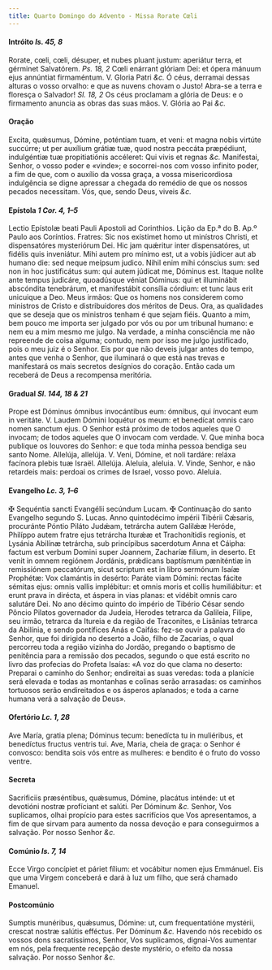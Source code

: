 ```yaml
---
title: Quarto Domingo do Advento - Missa Rorate Cœli
---
```


<h4 class="text-center">
  Intróito <em>Is. 45, 8</em>
</h4>

<div class="grid grid-cols-2 gap-5">
  <span class="text-justify">
    Rorate, cœli, cœli, désuper, et nubes pluant justum: aperiátur terra, et
    gérminet Salvatórem.
    <em>Ps. 18, 2</em> Cœli enárrant glóriam Dei: et ópera mánuum ejus annúntiat
    firmaméntum. V. Gloria Patri <em>&c.</em>
  </span>
  <span class="text-justify">
    Ó céus, derramai dessas alturas o vosso orvalho: e que as nuvens chovam o
    Justo! Abra-se a terra e floresça o Salvador!
    <em>Sl. 18, 2</em> Os céus proclamam a glória de Deus: e o firmamento anuncia
    as obras das suas mãos. V. Glória ao Pai <em>&c.</em>
  </span>
</div>

<h4 class="text-center">Oração</h4>

<div class="grid grid-cols-2 gap-5">
  <span class="text-justify">
    Excita, quǽsumus, Dómine, poténtiam tuam, et veni: et magna nobis virtúte
    succúrre; ut per auxílium grátiæ tuæ, quod nostra peccáta præpédiunt,
    indulgéntiæ tuæ propitiatiónis accéleret: Qui vivis et regnas <em>&c.</em>
  </span>
  <span class="text-justify">
    Manifestai, Senhor, o vosso poder e «vinde»; e socorrei-nos com vosso
    infinito poder, a fim de que, com o auxílio da vossa graça, a vossa
    misericordiosa indulgência se digne apressar a chegada do remédio de que os
    nossos pecados necessitam. Vós, que, sendo Deus, viveis <em>&c.</em>
  </span>
</div>

<h4 class="text-center">
  Epístola <em>1 Cor. 4, 1–5</em>
</h4>

<div class="grid grid-cols-2 gap-5">
  <span class="text-justify">
    Lectio Epístolæ beati Pauli Apostoli ad Corinthios.
  </span>
  <span class="text-justify">
    Lição da Ep.ª do B. Ap.º Paulo aos Coríntios.
  </span>
  <span class="text-justify">
    Fratres: Sic nos exístimet homo ut minístros Christi, et dispensatóres
    mysteriórum Dei. Hic jam quǽritur inter dispensatóres, ut fidélis quis
    inveniátur. Mihi autem pro mínimo est, ut a vobis júdicer aut ab humano die:
    sed neque meípsum judico. Nihil enim mihi cónscius sum: sed non in hoc
    justificátus sum: qui autem júdicat me, Dóminus est. Itaque nolíte ante
    tempus judicáre, quoadúsque véniat Dóminus: qui et illuminábit abscóndita
    tenebrárum, et manifestábit consília córdium: et tunc laus erit unicuique a
    Deo.
  </span>
  <span class="text-justify">
    Meus irmãos: Que os homens nos considerem como ministros de Cristo e
    distribuidores dos méritos de Deus. Ora, as qualidades que se deseja que os
    ministros tenham é que sejam fiéis. Quanto a mim, bem pouco me importa ser
    julgado por vós ou por um tribunal humano: e nem eu a mim mesmo me julgo. Na
    verdade, a minha consciência me não repreende de coisa alguma; contudo, nem
    por isso me julgo justificado, pois o meu juiz é o Senhor. Eis por que não
    deveis julgar antes do tempo, antes que venha o Senhor, que iluminará o que
    está nas trevas e manifestará os mais secretos desígnios do coração. Então
    cada um receberá de Deus a recompensa meritória.
  </span>
</div>

<h4 class="text-center">
  Gradual <em>Sl. 144, 18 & 21</em>
</h4>

<div class="grid grid-cols-2 gap-5">
  <span class="text-justify">
    Prope est Dóminus ómnibus invocántibus eum: ómnibus, qui ínvocant eum in
    veritáte. V. Laudem Dómini loquétur os meum: et benedícat omnis caro nomen
    sanctum ejus.
  </span>
  <span class="text-justify">
    O Senhor está próximo de todos aqueles que O invocam; de todos aqueles que O
    invocam com verdade. V. Que minha boca publique os louvores do Senhor: e que
    toda minha pessoa bendiga seu santo Nome.
  </span>
  <span class="text-justify">
    Allelúja, allelúja. V. Veni, Dómine, et noli tardáre: reláxa facínora plebis
    tuæ Israël. Allelúja.
  </span>
  <span class="text-justify">
    Aleluia, aleluia. V. Vinde, Senhor, e não retardeis mais: perdoai os crimes
    de Israel, vosso povo. Aleluia.
  </span>
</div>

<h4 class="text-center">
  Evangelho <em>Lc. 3, 1–6</em>
</h4>

<div class="grid grid-cols-2 gap-5">
  <span class="text-justify">
    <span class="text-danger">&#10016;</span> Sequéntia sancti Evangélii
    secúndum Lucam.
  </span>
  <span class="text-justify">
    <span class="text-danger">&#10016;</span> Continuação do santo Evangelho
    segundo S. Lucas.
  </span>
  <span class="text-justify">
    Anno quintodécimo impérii Tibérii Cǽsaris, procuránte Póntio Piláto Judǽam,
    tetrárcha autem Galilǽæ Heróde, Philíppo autem fratre ejus tetrárcha Iturǽæ
    et Trachonítidis regionis, et Lysánia Abilínæ tetrárcha, sub princípibus
    sacerdotum Anna et Cáipha: factum est verbum Domini super Joannem, Zacharíæ
    filium, in deserto. Et venit in omnem regiónem Jordánis, prǽdicans baptísmum
    pæniténtiæ in remissiónem peccatórum, sicut scriptum est in libro sermónum
    Isaíæ Prophétæ: Vox clamántis in desérto: Paráte viam Dómini: rectas fácite
    sémitas ejus: omnis vallis implébitur: et omnis moris et collis
    humiliábitur: et erunt prava in dirécta, et áspera in vias planas: et
    vidébit omnis caro salutáre Dei.
  </span>
  <span class="text-justify">
    No ano décimo quinto do império de Tibério César sendo Pôncio Pilatos
    governador da Judeia, Herodes tetrarca da Galileia, Filipe, seu irmão,
    tetrarca da Itureia e da região de Traconites, e Lisânias tetrarca da
    Abilínia, e sendo pontífices Anás e Caifás: fez-se ouvir a palavra do
    Senhor, que foi dirigida no deserto a João, filho de Zacarias, o qual
    percorreu toda a região vizinha do Jordão, pregando o baptismo de penitência
    para a remissão dos pecados, segundo o que está escrito no livro das
    profecias do Profeta Isaías: «A voz do que clama no deserto: Preparai o
    caminho do Senhor; endireitai as suas veredas: toda a planície será elevada
    e todas as montanhas e colinas serão arrasadas: os caminhos tortuosos serão
    endireitados e os ásperos aplanados; e toda a carne humana verá a salvação
    de Deus».
  </span>
</div>

<h4 class="text-center">
  Ofertório <em>Lc. 1, 28</em>
</h4>

<div class="grid grid-cols-2 gap-5">
  <span class="text-justify">
    Ave María, gratia plena; Dóminus tecum: benedícta tu in muliéribus, et
    benedíctus fructus ventris tui.
  </span>
  <span class="text-justify">
    Ave, Maria, cheia de graça: o Senhor é convosco: bendita sois vós entre as
    mulheres: e bendito é o fruto do vosso ventre.
  </span>
</div>

<h4 class="text-center">Secreta</h4>

<div class="grid grid-cols-2 gap-5">
  <span class="text-justify">
    Sacrificiis præséntibus, quǽsumus, Dómine, placátus inténde: ut et devotióni
    nostræ profíciant et salúti. Per Dóminum <em>&c.</em>
  </span>
  <span class="text-justify">
    Senhor, Vos suplicamos, olhai propício para estes sacrifícios que Vos
    apresentamos, a fim de que sirvam para aumento da nossa devoção e para
    conseguirmos a salvação. Por nosso Senhor <em>&c.</em>
  </span>
</div>

<h4 class="text-center">
  Comúnio <em>Is. 7, 14</em>
</h4>

<div class="grid grid-cols-2 gap-5">
  <span class="text-justify">
    Ecce Virgo concípiet et páriet fílium: et vocábitur nomen ejus Emmánuel.
  </span>
  <span class="text-justify">
    Eis que uma Virgem conceberá e dará à luz um filho, que será chamado
    Emanuel.
  </span>
</div>

<h4 class="text-center">Postcomúnio</h4>

<div class="grid grid-cols-2 gap-5">
  <span class="text-justify">
    Sumptis munéribus, quǽsumus, Dómine: ut, cum frequentatióne mystérii,
    crescat nostræ salútis efféctus. Per Dóminum <em>&c.</em>
  </span>
  <span class="text-justify">
    Havendo nós recebido os vossos dons sacratíssimos, Senhor, Vos suplicamos,
    dignai-Vos aumentar em nós, pela frequente recepção deste mystério, o efeito
    da nossa salvação. Por nosso Senhor <em>&c.</em>
  </span>
</div>
